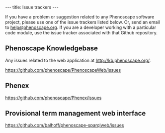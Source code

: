 ---
title: Issue trackers
---

If you have a problem or suggestion related to any Phenoscape software project, please use one of the issue trackers listed below. Or, send an email to [mailto:help@phenoscape.org help@phenoscape.org]. If you are a developer working with a particular code module, use the issue tracker associated with that Github repository.

==Phenoscape Knowledgebase==
Any issues related to the web application at http://kb.phenoscape.org/.

https://github.com/phenoscape/PhenoscapeWeb/issues

==Phenex==
https://github.com/phenoscape/Phenex/issues

==Provisional term management web interface==
https://github.com/balhoff/phenoscape-sparqlweb/issues
